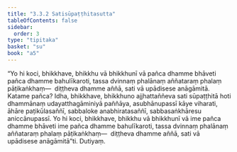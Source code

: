 ```yaml
---
title: "3.3.2 Satisūpaṭṭhitasutta"
tableOfContents: false
sidebar:
  order: 3
type: "tipitaka"
basket: "su"
book: "a5"
---
```



<DynamicBreadcrumb />

<Division number="122" book="a5">

<Paragraph number="704" book="a5">
“Yo hi koci, bhikkhave, bhikkhu vā bhikkhunī vā pañca dhamme bhāveti pañca dhamme bahulīkaroti, tassa dvinnaṃ phalānaṃ aññataraṃ phalaṃ pāṭikaṅkhaṃ—  diṭṭheva dhamme aññā, sati vā upādisese anāgāmitā.
</Paragraph>

<Paragraph number="705" book="a5">
Katame pañca? Idha, bhikkhave, bhikkhuno ajjhattaññeva sati sūpaṭṭhitā hoti dhammānaṃ udayatthagāminiyā paññāya, asubhānupassī kāye viharati, āhāre paṭikūlasaññī, sabbaloke anabhiratasaññī, sabbasaṅkhāresu aniccānupassī. Yo hi koci, bhikkhave, bhikkhu vā bhikkhunī vā ime pañca dhamme bhāveti ime pañca dhamme bahulīkaroti, tassa dvinnaṃ phalānaṃ aññataraṃ phalaṃ pāṭikaṅkhaṃ—  diṭṭheva dhamme aññā, sati vā upādisese anāgāmitā”ti.

</Paragraph>
</Division>

<Paragraph number="706" type="center" book="a5">
Dutiyaṃ.
</Paragraph>
